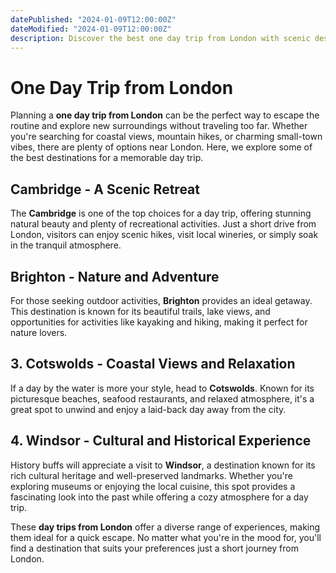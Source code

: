 ```yaml
---
datePublished: "2024-01-09T12:00:00Z"
dateModified: "2024-01-09T12:00:00Z"
description: Discover the best one day trip from London with scenic destinations, exciting activities, and top recommendations for a perfect getaway.
---
```


# One Day Trip from London

Planning a **one day trip from London** can be the perfect way to escape the routine and explore new surroundings without traveling too far. Whether you're searching for coastal views, mountain hikes, or charming small-town vibes, there are plenty of options near London. Here, we explore some of the best destinations for a memorable day trip.

## Cambridge - A Scenic Retreat

The **Cambridge** is one of the top choices for a day trip, offering stunning natural beauty and plenty of recreational activities. Just a short drive from London, visitors can enjoy scenic hikes, visit local wineries, or simply soak in the tranquil atmosphere.

## Brighton - Nature and Adventure

For those seeking outdoor activities, **Brighton** provides an ideal getaway. This destination is known for its beautiful trails, lake views, and opportunities for activities like kayaking and hiking, making it perfect for nature lovers.

<PromotionSection />

## 3. Cotswolds - Coastal Views and Relaxation

If a day by the water is more your style, head to **Cotswolds**. Known for its picturesque beaches, seafood restaurants, and relaxed atmosphere, it's a great spot to unwind and enjoy a laid-back day away from the city.

## 4. Windsor - Cultural and Historical Experience

History buffs will appreciate a visit to **Windsor**, a destination known for its rich cultural heritage and well-preserved landmarks. Whether you're exploring museums or enjoying the local cuisine, this spot provides a fascinating look into the past while offering a cozy atmosphere for a day trip.

These **day trips from London** offer a diverse range of experiences, making them ideal for a quick escape. No matter what you're in the mood for, you'll find a destination that suits your preferences just a short journey from London.
